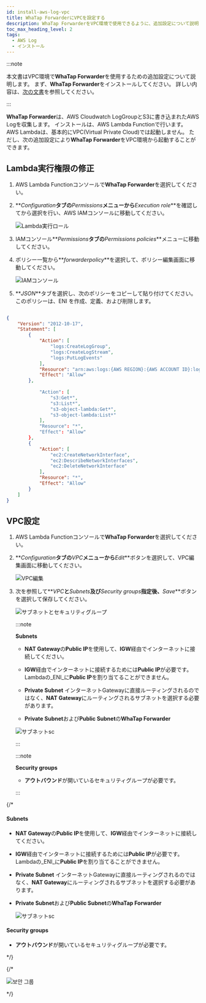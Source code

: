 ```yaml
---
id: install-aws-log-vpc
title: WhaTap ForwarderにVPCを設定する
description: WhaTap ForwarderをVPC環境で使用できるように、追加設定について説明します。
toc_max_heading_level: 2
tags:
  - AWS Log
  - インストール
---
```


:::note

本文書は<span class='vpcbold'>VPC</span>環境で**WhaTap Forwarder**を使用するための追加設定について説明します。 まず、**WhaTap Forwarder**をインストールしてください。 詳しい内容は、[次の文書](../aws-log/install-aws-log#install-whatap-forwarder)を参照してください。

:::

**WhaTap Forwarder**は、AWS Cloudwatch LogGroupとS3に書き込まれたAWS Logを収集します。 インストールは、AWS Lambda Functionで行います。 AWS Lambdaは、基本的に<span class='vpcbold'>VPC</span>(Virtual Private Cloud)では起動しません。 ただし、次の追加設定により**WhaTap Forwarder**を<span class='vpcbold'>VPC</span>環境から起動することができます。

## Lambda実行権限の修正

1. AWS Lambda Functionコンソールで**WhaTap Forwarder**を選択してください。

2. **_Configuration_**タブの**_Permissions_**メニューから**_Execution role_**を確認してから選択を行い、AWS IAMコンソールに移動してください。

   ![Lambda実行ロール](/img/whatap-forwarder-vpc-lambda.png)

3. IAMコンソール**_Permissions_**タブの**_Permissions policies_**メニューに移動してください。 

4. ポリシー一覧から**_forwarderpolicy_**を選択して、ポリシー編集画面に移動してください。

   ![IAMコンソール](/img/whatap-forwarder-vpc-aws-iam.png)

5. **_JSON_**タブを選択し、次のポリシーをコピーして貼り付けてください。 このポリシーは、ENI を作成、定義、および削除します。

```json title='IAM Policy'

{
    "Version": "2012-10-17",
    "Statement": [
        {
            "Action": [
                "logs:CreateLogGroup",
                "logs:CreateLogStream",
                "logs:PutLogEvents"
            ],
            "Resource": "arn:aws:logs:{AWS REGION}:{AWS ACCOUNT ID}:log-group:/aws/lambda/*",
            "Effect": "Allow"
        },
        
            "Action": [
                "s3:Get*",
                "s3:List*",
                "s3-object-lambda:Get*",
                "s3-object-lambda:List*"
            ],
            "Resource": "*",
            "Effect": "Allow"
        },
        {
            "Action": [
                "ec2:CreateNetworkInterface",
                "ec2:DescribeNetworkInterfaces",
                "ec2:DeleteNetworkInterface"
            ],
            "Resource": "*",
            "Effect": "Allow"
        }
    ]
}

```

## VPC設定

<div class ='vpcb'>

1. AWS Lambda Functionコンソールで**WhaTap Forwarder**を選択してください。

2. **_Configuration_**タブの**_VPC_**メニューから**_Edit_**ボタンを選択して、VPC編集画面に移動してください。

   ![VPC編集](/img/whatap-forwarder-vpc-edit.png)

3. 次を参照して**_VPC_**と**_Subnets_**及び**_Security groups_**指定後、**_Save_**ボタンを選択して保存してください。

   ![サブネットとセキュリティグループ](/img/whatap-forwarder-vpc-sg.png)

   :::note

   **Subnets**

   - **NAT Gateway**の**Public IP**を使用して、**IGW**経由でインターネットに接続してください。

   - **IGW**経由でインターネットに接続するためには**Public IP**が必要です。 Lambdaの_ENI_に**Public IP**を割り当てることができません。

   - **Private Subnet** インターネットGatewayに直接ルーティングされるのではなく、**NAT Gateway**にルーティングされるサブネットを選択する必要があります。

   - **Private Subnet**および**Public Subnet**の**WhaTap Forwarder**

   ![サブネットsc](/img/whatap-forwarder-subnet.png)

   :::

   :::note

   **Security groups**

   - **アウトバウンド**が開いているセキュリティグループが必要です。

   :::

</div>

{/* 

#### Subnets

- **NAT Gateway**の**Public IP**を使用して、**IGW**経由でインターネットに接続してください。

- **IGW**経由でインターネットに接続するためには**Public IP**が必要です。 Lambdaの_ENI_に**Public IP**を割り当てることができません。

- **Private Subnet** インターネットGatewayに直接ルーティングされるのではなく、**NAT Gateway**にルーティングされるサブネットを選択する必要があります。

- **Private Subnet**および**Public Subnet**の**WhaTap Forwarder**

  ![サブネットsc](/img/whatap-forwarder-subnet.png)

#### Security groups

- **アウトバウンド**が開いているセキュリティグループが必要です。

*/}

{/* 

  ![보안 그룹](/img/whatap-forwarder-vpc-sg-outbound.png)

*/}
